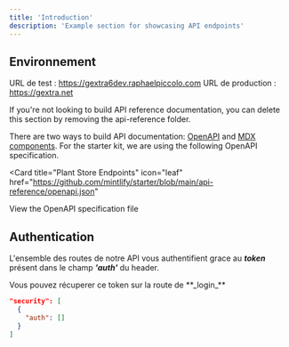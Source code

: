 ```yaml
---
title: 'Introduction'
description: 'Example section for showcasing API endpoints'
---
```


## Environnement

URL de test : https://gextra6dev.raphaelpiccolo.com
URL de production : https://gextra.net

<Note>
  If you're not looking to build API reference documentation, you can delete
  this section by removing the api-reference folder.
</Note>


There are two ways to build API documentation: [OpenAPI](https://mintlify.com/docs/api-playground/openapi/setup) and [MDX components](https://mintlify.com/docs/api-playground/mdx/configuration). For the starter kit, we are using the following OpenAPI specification.

<Card
  title="Plant Store Endpoints"
  icon="leaf"
  href="https://github.com/mintlify/starter/blob/main/api-reference/openapi.json"
>
  View the OpenAPI specification file
</Card>

## Authentication

L'ensemble des routes de notre API vous authentifient grace au **_token_** présent dans le champ **_'auth'_** du header.

<Note>
  Vous pouvez récuperer ce token sur la route de **_login_**
</Note>

```json
"security": [
  {
    "auth": []
  }
]
```
